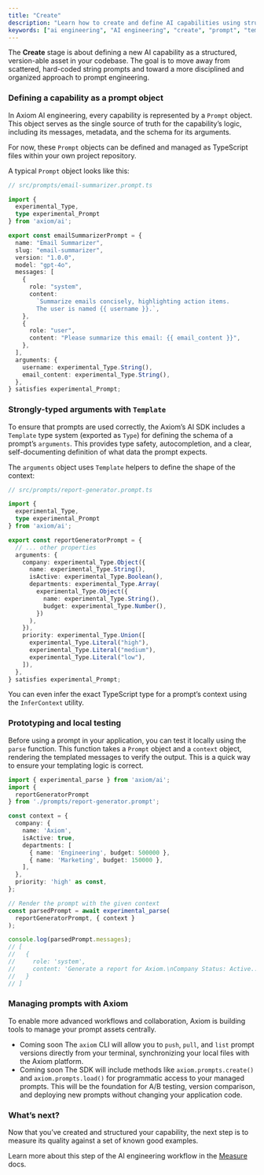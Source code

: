 ```yaml
---
title: "Create"
description: "Learn how to create and define AI capabilities using structured prompts and typed arguments with Axiom."
keywords: ["ai engineering", "AI engineering", "create", "prompt", "template", "schema"]
---
```



The **Create** stage is about defining a new AI <Tooltip tip={definitions.Capability}>capability</Tooltip> as a structured, version-able asset in your codebase. The goal is to move away from scattered, hard-coded string prompts and toward a more disciplined and organized approach to prompt engineering.

### Defining a capability as a prompt object

In Axiom AI engineering, every capability is represented by a `Prompt` object. This object serves as the single source of truth for the capability’s logic, including its messages, metadata, and the schema for its arguments.

For now, these `Prompt` objects can be defined and managed as TypeScript files within your own project repository.

A typical `Prompt` object looks like this:

```typescript
// src/prompts/email-summarizer.prompt.ts

import { 
  experimental_Type,
  type experimental_Prompt 
} from 'axiom/ai';

export const emailSummarizerPrompt = {
  name: "Email Summarizer",
  slug: "email-summarizer",
  version: "1.0.0",
  model: "gpt-4o",
  messages: [
    {
      role: "system",
      content:
        `Summarize emails concisely, highlighting action items.
        The user is named {{ username }}.`,
    },
    {
      role: "user",
      content: "Please summarize this email: {{ email_content }}",
    },
  ],
  arguments: {
    username: experimental_Type.String(),
    email_content: experimental_Type.String(),
  },
} satisfies experimental_Prompt;

```

### Strongly-typed arguments with `Template`

To ensure that prompts are used correctly, the Axiom’s AI SDK includes a `Template` type system (exported as `Type`) for defining the schema of a prompt’s `arguments`. This provides type safety, autocompletion, and a clear, self-documenting definition of what data the prompt expects.

The `arguments` object uses `Template` helpers to define the shape of the context:

```typescript
// src/prompts/report-generator.prompt.ts

import { 
  experimental_Type,
  type experimental_Prompt
} from 'axiom/ai';

export const reportGeneratorPrompt = {
  // ... other properties
  arguments: {
    company: experimental_Type.Object({
      name: experimental_Type.String(),
      isActive: experimental_Type.Boolean(),
      departments: experimental_Type.Array(
        experimental_Type.Object({
          name: experimental_Type.String(),
          budget: experimental_Type.Number(),
        })
      ),
    }),
    priority: experimental_Type.Union([
      experimental_Type.Literal("high"),
      experimental_Type.Literal("medium"),
      experimental_Type.Literal("low"),
    ]),
  },
} satisfies experimental_Prompt;
```

You can even infer the exact TypeScript type for a prompt’s context using the `InferContext` utility.

### Prototyping and local testing

Before using a prompt in your application, you can test it locally using the `parse` function. This function takes a `Prompt` object and a `context` object, rendering the templated messages to verify the output. This is a quick way to ensure your templating logic is correct.

```typescript
import { experimental_parse } from 'axiom/ai';
import { 
  reportGeneratorPrompt
} from './prompts/report-generator.prompt';

const context = {
  company: {
    name: 'Axiom',
    isActive: true,
    departments: [
      { name: 'Engineering', budget: 500000 },
      { name: 'Marketing', budget: 150000 },
    ],
  },
  priority: 'high' as const,
};

// Render the prompt with the given context
const parsedPrompt = await experimental_parse(
  reportGeneratorPrompt, { context }
);

console.log(parsedPrompt.messages);
// [
//   {
//     role: 'system',
//     content: 'Generate a report for Axiom.\nCompany Status: Active...'
//   }
// ]
```

### Managing prompts with Axiom

To enable more advanced workflows and collaboration, Axiom is building tools to manage your prompt assets centrally.

* <Badge>Coming soon</Badge> The `axiom` CLI will allow you to `push`, `pull`, and `list` prompt versions directly from your terminal, synchronizing your local files with the Axiom platform.
* <Badge>Coming soon</Badge> The SDK will include methods like `axiom.prompts.create()` and `axiom.prompts.load()` for programmatic access to your managed prompts. This will be the foundation for A/B testing, version comparison, and deploying new prompts without changing your application code.

### What’s next?

Now that you’ve created and structured your capability, the next step is to measure its quality against a set of known good examples.

Learn more about this step of the AI engineering workflow in the [Measure](/ai-engineering/measure) docs.